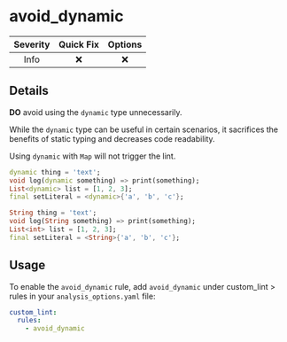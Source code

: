 # avoid_dynamic

| Severity | Quick Fix | Options |
|:--------:|:---------:|:-------:|
|   Info   |    ❌     |   ❌    |

## Details

**DO** avoid using the `dynamic` type unnecessarily.

While the `dynamic` type can be useful in certain scenarios, it sacrifices the benefits of static typing and decreases code readability.

<Info>Using `dynamic` with `Map` will not trigger the lint.</Info>

```dart title="Bad"
dynamic thing = 'text';
void log(dynamic something) => print(something);
List<dynamic> list = [1, 2, 3];
final setLiteral = <dynamic>{'a', 'b', 'c'};
```

```dart title="Good"
String thing = 'text';
void log(String something) => print(something);
List<int> list = [1, 2, 3];
final setLiteral = <String>{'a', 'b', 'c'};
```

## Usage

To enable the `avoid_dynamic` rule, add `avoid_dynamic` under custom_lint > rules in your `analysis_options.yaml` file:

```yaml
custom_lint:
  rules:
    - avoid_dynamic
```
